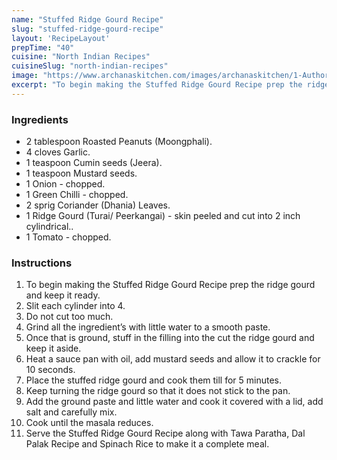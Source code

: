 ---
name: "Stuffed Ridge Gourd Recipe"
slug: "stuffed-ridge-gourd-recipe"
layout: 'RecipeLayout'
prepTime: "40"
cuisine: "North Indian Recipes"
cuisineSlug: "north-indian-recipes"
image: "https://www.archanaskitchen.com/images/archanaskitchen/1-Author/sibyl_sunitha/Stuffed_Ridge_Gourd_Recipe.jpg"
excerpt: "To begin making the Stuffed Ridge Gourd Recipe prep the ridge gourd and keep it ready"
---

### Ingredients

- 2 tablespoon Roasted Peanuts (Moongphali).
- 4 cloves Garlic.
- 1 teaspoon Cumin seeds (Jeera).
- 1 teaspoon Mustard seeds.
- 1 Onion - chopped.
- 1 Green Chilli - chopped.
- 2 sprig Coriander (Dhania) Leaves.
- 1 Ridge Gourd (Turai/ Peerkangai) - skin peeled and cut into 2 inch cylindrical..
- 1 Tomato - chopped.

### Instructions

1. To begin making the Stuffed Ridge Gourd Recipe prep the ridge gourd and keep it ready.
1. Slit each cylinder into 4.
1. Do not cut too much.
1. Grind all the ingredient’s with little water to a smooth paste.
1. Once that is ground, stuff in the filling into the cut the ridge gourd and keep it aside.
1. Heat a sauce pan with oil, add mustard seeds and allow it to crackle for 10 seconds.
1. Place the stuffed ridge gourd and cook them till for 5 minutes.
1. Keep turning the ridge gourd so that it does not stick to the pan.
1. Add the ground paste and little water and cook it covered with a lid, add salt and carefully mix.
1. Cook until the masala reduces.
1. Serve the Stuffed Ridge Gourd Recipe along with Tawa Paratha, Dal Palak Recipe and Spinach Rice to make it a complete meal.

